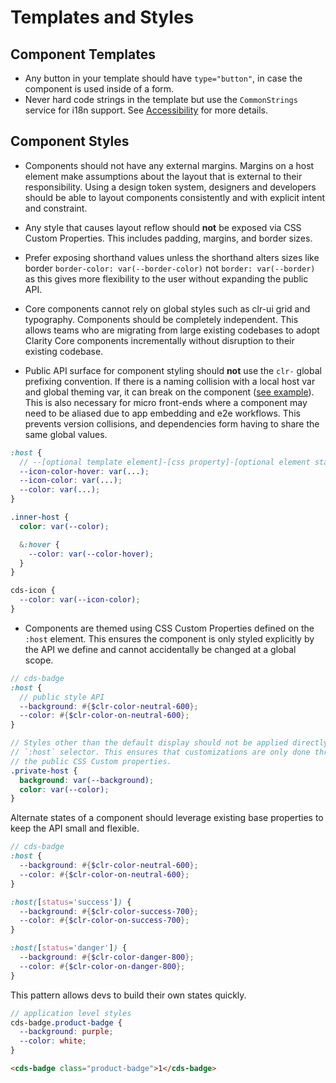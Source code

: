 
<Meta title="Internal/Documentation/Templates and Styles" />

# Templates and Styles

## Component Templates

- Any button in your template should have `type="button"`, in case the component
  is used inside of a form.
- Never hard code strings in the template but use the `CommonStrings` service
  for i18n support. See [Accessibility](./?path=/story/internal-documentation-accessibility--page)
  for more details.

## Component Styles

- Components should not have any external margins. Margins on a host element make
  assumptions about the layout that is external to their responsibility. Using a
  design token system, designers and developers should be able to layout components
  consistently and with explicit intent and constraint.

- Any style that causes layout reflow should **not** be exposed via CSS Custom
  Properties. This includes padding, margins, and border sizes.

- Prefer exposing shorthand values unless the shorthand alters sizes like border
  `border-color: var(--border-color)` not `border: var(--border)` as this gives
  more flexibility to the user without expanding the public API.

- Core components cannot rely on global styles such as clr-ui grid and typography.
  Components should be completely independent. This allows teams who are migrating
  from large existing codebases to adopt Clarity Core components incrementally
  without disruption to their existing codebase.

- Public API surface for component styling should **not** use the `clr-` global
  prefixing convention. If there is a naming collision with a local host var and
  global theming var, it can break on the component ([see example](https://codepen.io/coryrylan/pen/vYEMxgo)).
  This is also necessary for micro front-ends where a component may need to be
  aliased due to app embedding and e2e workflows. This prevents version
  collisions, and dependencies form having to share the same global values.

```scss
:host {
  // --[optional template element]-[css property]-[optional element state]: value;
  --icon-color-hover: var(...);
  --icon-color: var(...);
  --color: var(...);
}

.inner-host {
  color: var(--color);

  &:hover {
    --color: var(--color-hover);
  }
}

cds-icon {
  --color: var(--icon-color);
}
```

- Components are themed using CSS Custom Properties defined on the `:host` element.
  This ensures the component is only styled explicitly by the API we define and
  cannot accidentally be changed at a global scope.

```scss
// cds-badge
:host {
  // public style API
  --background: #{$clr-color-neutral-600};
  --color: #{$clr-color-on-neutral-600};
}

// Styles other than the default display should not be applied directly to the
// `:host` selector. This ensures that customizations are only done through
// the public CSS Custom properties.
.private-host {
  background: var(--background);
  color: var(--color);
}
```

Alternate states of a component should leverage existing base properties to keep
the API small and flexible.

```scss
// cds-badge
:host {
  --background: #{$clr-color-neutral-600};
  --color: #{$clr-color-on-neutral-600};
}

:host([status='success']) {
  --background: #{$clr-color-success-700};
  --color: #{$clr-color-on-success-700};
}

:host([status='danger']) {
  --background: #{$clr-color-danger-800};
  --color: #{$clr-color-on-danger-800};
}
```

This pattern allows devs to build their own states quickly.

```scss
// application level styles
cds-badge.product-badge {
  --background: purple;
  --color: white;
}
```

```html
<cds-badge class="product-badge">1</cds-badge>
```
